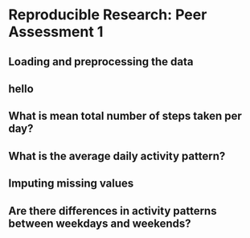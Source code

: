 # Reproducible Research: Peer Assessment 1


## Loading and preprocessing the data


## hello
## What is mean total number of steps taken per day?



## What is the average daily activity pattern?



## Imputing missing values



## Are there differences in activity patterns between weekdays and weekends?
